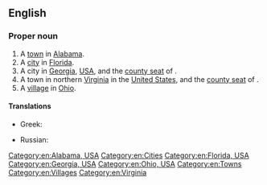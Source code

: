 ==English==
{{wikipedia}}

===Proper noun===
{{en-proper noun}}

# A [[town]] in [[Alabama]].
# A [[city]] in [[Florida]].
# A city in [[Georgia]], [[USA]], and the [[county seat]] of {{l|en|Lee County}}.
# A town in northern [[Virginia]] in the [[United States]], and the [[county seat]] of {{l|en|Loudoun County}}.
# A [[village]] in [[Ohio]].

====Translations====
{{trans-top|city}}
* Greek: {{t|el|Λήζμπουργκ}}
{{trans-mid}}
* Russian: {{t|ru|Лисбу́рг|m}}
{{trans-bottom}}

[[Category:en:Alabama, USA]]
[[Category:en:Cities]]
[[Category:en:Florida, USA]]
[[Category:en:Georgia, USA]]
[[Category:en:Ohio, USA]]
[[Category:en:Towns]]
[[Category:en:Villages]]
[[Category:en:Virginia]]